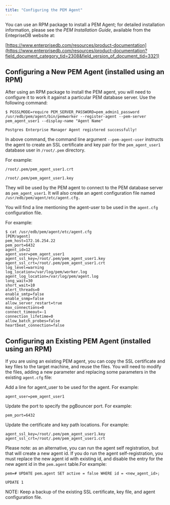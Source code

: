 ```yaml
---
title: "Configuring the PEM Agent"
---
```


You can use an RPM package to install a PEM Agent; for detailed installation information, please see the *PEM Installation Guide*, available from the EntepriseDB website at:

[https://www.enterprisedb.com/resources/product-documentation](https://www.enterprisedb.com/resources/product-documentation?field_document_category_tid=2308&field_version_of_document_tid=3321)

## Configuring a New PEM Agent (installed using an RPM)

After using an RPM package to install the PEM agent, you will need to configure it to work it against a particular PEM database server. Use the following command:

``` text
$ PGSSLMODE=require PEM_SERVER_PASSWORD=pem_admin1_password
/usr/edb/pem/agent/bin/pemworker --register-agent --pem-server
pem_agent_user1 --display-name "Agent Name"

Postgres Enterprise Manager Agent registered successfully!
```

In above command, the command line argument `--pem-agent-user` instructs the agent to create an SSL certificate and key pair for the `pem_agent_user1` database user in `/root/.pem` directory.

For example:

``` text
/root/.pem/pem_agent_user1.crt

/root/.pem/pem_agent_user1.key
```

They will be used by the PEM agent to connect to the PEM database server as `pem_agent_user1`. It will also create an agent configuration file named `/usr/edb/pem/agent/etc/agent.cfg.`

You will find a line mentioning the agent-user to be used in the `agent.cfg` configuration file.

For example:

``` text
$ cat /usr/edb/pem/agent/etc/agent.cfg
[PEM/agent]
pem_host=172.16.254.22
pem_port=6432
agent_id=12
agent_user=pem_agent_user1
agent_ssl_key=/root/.pem/pem_agent_user1.key
agent_ssl_crt=/root/.pem/pem_agent_user1.crt
log_level=warning
log_location=/var/log/pem/worker.log
agent_log_location=/var/log/pem/agent.log
long_wait=30
short_wait=10
alert_threads=0
enable_smtp=false
enable_snmp=false
allow_server_restart=true
max_connections=0
connect_timeout=-1
connection_lifetime=0
allow_batch_probes=false
heartbeat_connection=false
```

## Configuring an Existing PEM Agent (installed using an RPM)

If you are using an existing PEM agent, you can copy the SSL certificate and key files to the target machine, and reuse the files. You will need to modify the files, adding a new parameter and replacing some parameters in the existing `agent.cfg` file:

Add a line for agent_user to be used for the agent. For example:

``` text
agent_user=pem_agent_user1
```

Update the port to specify the pgBouncer port. For example:

``` text
pem_port=6432
```

Update the certificate and key path locations. For example:

``` text
agent_ssl_key=/root/.pem/pem_agent_user1.key
agent_ssl_crt=/root/.pem/pem_agent_user1.crt
```

Please note: as an alternative, you can run the agent self registration, but that will create a new agent id. If you do run the agent self-registration, you must replace the new agent id with existing id, and disable the entry for the new agent id in the `pem.agent` table.For example:

``` text
pem=# UPDATE pem.agent SET active = false WHERE id = <new_agent_id>;

UPDATE 1
```

NOTE: Keep a backup of the existing SSL certificate, key file, and agent configuration file.
